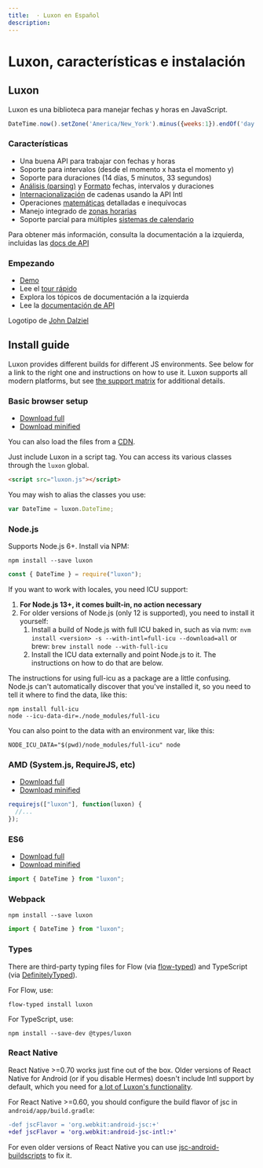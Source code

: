 ```yaml
---
title:  · Luxon en Español
description: 
---
```


# Luxon, características e instalación

## Luxon

Luxon es una biblioteca para manejar fechas y horas en JavaScript.

```js
DateTime.now().setZone('America/New_York').minus({weeks:1}).endOf('day').toISO();
```

### Características

  * Una buena API para trabajar con fechas y horas
  * Soporte para intervalos (desde el momento x hasta el momento y)
  * Soporte para duraciones (14 días, 5 minutos, 33 segundos)
  * [Análisis (parsing)](parsing) y [Formato](formatting) fechas, intervalos y duraciones
  * [Internacionalización](intl) de cadenas usando la API Intl
  * Operaciones [matemáticas](math) detalladas e inequívocas
  * Manejo integrado de [zonas horarias](zones)
  * Soporte parcial para múltiples [sistemas de calendario](calendars)
 
  Para obtener más información, consulta la documentación a la izquierda, incluidas las [docs de API](https://moment.github.io/luxon/api-docs)

### Empezando
 
   * [Demo](https://moment.github.io/luxon/demo/global.html)
   * Lee el [tour rápido](tour)
   * Explora los tópicos de documentación a la izquierda
   * Lee la [documentación de API](https://moment.github.io/luxon/api-docs)

Logotipo de [John Dalziel](https://github.com/crashposition)

## Install guide

Luxon provides different builds for different JS environments. See below for a link to the right one and instructions on how to use it. Luxon supports all modern platforms, but see [the support matrix](matrix) for additional details.

### Basic browser setup

- [Download full](https://moment.github.io/luxon/global/luxon.js)
- [Download minified](https://moment.github.io/luxon/global/luxon.min.js)

You can also load the files from a [CDN](https://www.jsdelivr.com/package/npm/luxon).

Just include Luxon in a script tag. You can access its various classes through the `luxon` global.

```html
<script src="luxon.js"></script>
```

You may wish to alias the classes you use:

```js
var DateTime = luxon.DateTime;
```

### Node.js

Supports Node.js 6+. Install via NPM:

```
npm install --save luxon
```

```js
const { DateTime } = require("luxon");
```

If you want to work with locales, you need ICU support:

 1. **For Node.js 13+, it comes built-in, no action necessary**
 2. For older versions of Node.js (only 12 is supported), you need to install it yourself:
    1. Install a build of Node.js with full ICU baked in, such as via nvm: `nvm install <version> -s --with-intl=full-icu --download=all` or brew: `brew install node --with-full-icu`
    2. Install the ICU data externally and point Node.js to it. The instructions on how to do that are below.

The instructions for using full-icu as a package are a little confusing. Node.js can't automatically discover that you've installed it, so you need to tell it where to find the data, like this:

```
npm install full-icu
node --icu-data-dir=./node_modules/full-icu
```

You can also point to the data with an environment var, like this:

```
NODE_ICU_DATA="$(pwd)/node_modules/full-icu" node
```

### AMD (System.js, RequireJS, etc)

- [Download full](https://moment.github.io/luxon/amd/luxon.js)
- [Download minified](https://moment.github.io/luxon/amd/luxon.min.js)

```js
requirejs(["luxon"], function(luxon) {
  //...
});
```

### ES6

- [Download full](https://moment.github.io/luxon/es6/luxon.js)
- [Download minified](https://moment.github.io/luxon/es6/luxon.min.js)

```js
import { DateTime } from "luxon";
```

### Webpack

```
npm install --save luxon
```

```js
import { DateTime } from "luxon";
```

### Types

There are third-party typing files for Flow (via [flow-typed](https://github.com/flowtype/flow-typed)) and TypeScript (via [DefinitelyTyped](https://github.com/DefinitelyTyped/DefinitelyTyped)).

For Flow, use:

```
flow-typed install luxon
```

For TypeScript, use:

```
npm install --save-dev @types/luxon
```

### React Native

React Native >=0.70 works just fine out of the box. Older versions of React Native for Android (or if you disable Hermes) doesn't include Intl support by default, which you need for [a lot of Luxon's functionality](matrix).

For React Native >=0.60, you should configure the build flavor of jsc in `android/app/build.gradle`:

```diff
-def jscFlavor = 'org.webkit:android-jsc:+'
+def jscFlavor = 'org.webkit:android-jsc-intl:+'
```

For even older versions of React Native you can use [jsc-android-buildscripts](https://github.com/SoftwareMansion/jsc-android-buildscripts) to fix it.
